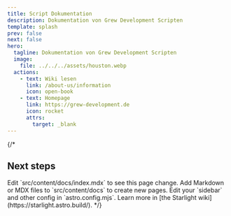 ```yaml
---
title: Script Dokumentation
description: Dokumentation von Grew Development Scripten
template: splash
prev: false
next: false
hero:
  tagline: Dokumentation von Grew Development Scripten
  image:
    file: ../../../assets/houston.webp
  actions:
    - text: Wiki lesen
      link: /about-us/information
      icon: open-book
    - text: Homepage
      link: https://grew-development.de
      icon: rocket
      attrs:
        target: _blank
---
```


<head>
  <link rel="stylesheet" href="../../../src/assets/css/homestyle.css" />
</head>


{/*


## Next steps
<CardGrid stagger>
	<Card title="Update content" icon="pencil">
		Edit `src/content/docs/index.mdx` to see this page change.
	</Card>
	<Card title="Add new content" icon="add-document">
		Add Markdown or MDX files to `src/content/docs` to create new pages.
	</Card>
	<Card title="Configure your site" icon="setting">
		Edit your `sidebar` and other config in `astro.config.mjs`.
	</Card>
	<Card title="Read the docs" icon="open-book">
		Learn more in [the Starlight wiki](https://starlight.astro.build/).
	</Card>
</CardGrid>
*/}
